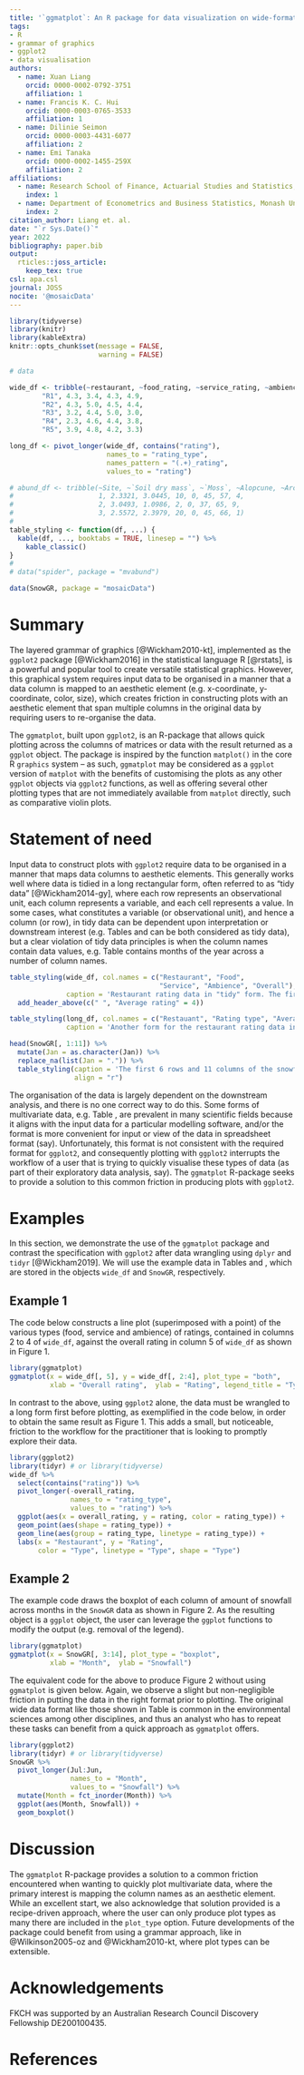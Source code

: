 ```yaml
---
title: '`ggmatplot`: An R package for data visualization on wide-format data'
tags:
- R
- grammar of graphics
- ggplot2
- data visualisation
authors:
  - name: Xuan Liang
    orcid: 0000-0002-0792-3751
    affiliation: 1
  - name: Francis K. C. Hui
    orcid: 0000-0003-0765-3533
    affiliation: 1
  - name: Dilinie Seimon
    orcid: 0000-0003-4431-6077
    affiliation: 2
  - name: Emi Tanaka
    orcid: 0000-0002-1455-259X
    affiliation: 2
affiliations:
  - name: Research School of Finance, Actuarial Studies and Statistics, The Australian National University
    index: 1
  - name: Department of Econometrics and Business Statistics, Monash University
    index: 2
citation_author: Liang et. al.
date: "`r Sys.Date()`"
year: 2022
bibliography: paper.bib
output: 
  rticles::joss_article:
    keep_tex: true
csl: apa.csl
journal: JOSS
nocite: '@mosaicData'
---
```



```r
library(tidyverse)
library(knitr)
library(kableExtra)
knitr::opts_chunk$set(message = FALSE,
                      warning = FALSE)

# data 

wide_df <- tribble(~restaurant, ~food_rating, ~service_rating, ~ambience_rating, ~overall_rating,
        "R1", 4.3, 3.4, 4.3, 4.9,
        "R2", 4.3, 5.0, 4.5, 4.4,
        "R3", 3.2, 4.4, 5.0, 3.0, 
        "R4", 2.3, 4.6, 4.4, 3.8, 
        "R5", 3.9, 4.8, 4.2, 3.3)

long_df <- pivot_longer(wide_df, contains("rating"), 
                        names_to = "rating_type",
                        names_pattern = "(.+)_rating",
                        values_to = "rating")

# abund_df <- tribble(~Site, ~`Soil dry mass`, ~`Moss`, ~Alopcune, ~Arctlute, ~Pardpull, ~Trocterr, ~Zoraspin,
#                     1, 2.3321, 3.0445, 10, 0, 45, 57, 4,
#                     2, 3.0493, 1.0986, 2, 0, 37, 65, 9,
#                     3, 2.5572, 2.3979, 20, 0, 45, 66, 1)
# 
table_styling <- function(df, ...) {
  kable(df, ..., booktabs = TRUE, linesep = "") %>%
    kable_classic()
}
# 
# data("spider", package = "mvabund")

data(SnowGR, package = "mosaicData")

```



# Summary

The layered grammar of graphics [@Wickham2010-kt], implemented as the `ggplot2` package [@Wickham2016] in the statistical language R [@rstats], is a powerful and popular tool to create versatile statistical graphics. However, this graphical system requires input data to be organised in a manner that a data column is mapped to an aesthetic element (e.g. x-coordinate, y-coordinate, color, size), which creates friction in constructing plots with an aesthetic element that span multiple columns in the original data by requiring users to re-organise the data.  
<!-- FKCH: Should we use the words long and wide format data frames here, or is that wrong? I only ask because I (maybe others?) think about ggplot requiring long format data, but we want to wide formatting? 

XL: Regarding Francis' question, I don't know if the long format or wide format data are well defined in the literature. If it is, we definitely can mention it. If not, do we need to define it? --commented by XL 

FKCH: @Emi you know the literature best. Can you make a decision on this? Thanks!
-->

The `ggmatplot`, built upon `ggplot2`, is an R-package that allows quick plotting across the columns of matrices or data with the result returned as a `ggplot` object. The package is inspired by the function `matplot()` in the core R `graphics` system -- as such, `ggmatplot`  may be considered as a `ggplot` version of `matplot` with the benefits of customising the plots as any other `ggplot` objects via `ggplot2` functions, as well as offering several other plotting types that are not immediately available from `matplot` directly, such as comparative violin plots. 


# Statement of need

Input data to construct plots with `ggplot2` require data to be organised in a manner that maps data columns to aesthetic elements. This generally works well where data is tidied in a long rectangular form, often referred to as "tidy data" [@Wickham2014-gy], where each row represents an observational unit, each column represents a variable, and each cell represents a value. In some cases, what constitutes a variable (or observational unit), and hence a column (or row), in tidy data can be dependent upon interpretation or downstream interest (e.g. Tables \ref{tab:tab1} and \ref{tab:tab2} can be both considered as tidy data), but a clear violation of tidy data principles is when the column names contain data values, e.g. Table \ref{tab:tab3} contains months of the year across a number of column names.

```r
table_styling(wide_df, col.names = c("Restaurant", "Food",
                                     "Service", "Ambience", "Overall"),
              caption = 'Restaurant rating data in "tidy" form. The first column shows the restaurant ID, and the next four columns show the average ratings (out of 5) for food, service, ambience and overall, respectively.') %>% 
  add_header_above(c(" ", "Average rating" = 4))
```


```r
table_styling(long_df, col.names = c("Restauant", "Rating type", "Average rating"),
              caption = 'Another form for the restaurant rating data in Table \\ref{tab:tab1}. In Wickham (2014), this format is called the "molten" data.')
```

```r
head(SnowGR[, 1:11]) %>% 
  mutate(Jan = as.character(Jan)) %>% 
  replace_na(list(Jan = ".")) %>% 
  table_styling(caption = 'The first 6 rows and 11 columns of the snowfall data for Grand Rapids, Michigan in the R pacakge  \texttt{mosaicData} (Prium, Kaplan \\& Horton, 2021).',
                align = "r")
```

The organisation of the data is largely dependent on the downstream analysis, and there is no one correct way to do this. Some forms of multivariate data, e.g. Table \ref{tab:tab3}, are prevalent in many scientific fields because it aligns with the input data for a particular modelling software, and/or the format is more convenient for input or view of the data in spreadsheet format (say). Unfortunately, this format is not consistent with the required format for `ggplot2`, and consequently plotting with `ggplot2` interrupts the workflow of a user that is trying to quickly visualise these types of data (as part of their exploratory data analysis, say). The `ggmatplot` R-package seeks to provide a solution to this common friction in producing plots with `ggplot2`. 



# Examples


In this section, we demonstrate the use of the `ggmatplot` package and contrast the specification with `ggplot2` after data wrangling using `dplyr` and `tidyr` [@Wickham2019]. We will use the example data in Tables \ref{tab:tab1} and \ref{tab:tab3}, which are stored in the objects `wide_df` and `SnowGR`, respectively.


## Example 1

The code below constructs a line plot (superimposed with a point) of the various types (food, service and ambience) of ratings, contained in columns 2 to 4 of `wide_df`, against the overall rating in column 5 of `wide_df` as shown in Figure 1.

<!-- Something is wrong in ggmatplot CRAN version with order of legend!!! The legend is displaying things in order of appearance, but the lines are plotting in alphabetical order. See ggplot below for correct order -->

```r
library(ggmatplot)
ggmatplot(x = wide_df[, 5], y = wide_df[, 2:4], plot_type = "both",
          xlab = "Overall rating",  ylab = "Rating", legend_title = "Type") 
```

In contrast to the above, using `ggplot2` alone, the data must be wrangled to a long form first before plotting, as exemplified in the code below, in order to obtain the same result as Figure 1. This adds a small, but noticeable, friction to the workflow for the practitioner that is looking to promptly explore their data. 

```r
library(ggplot2)
library(tidyr) # or library(tidyverse)
wide_df %>% 
  select(contains("rating")) %>% 
  pivot_longer(-overall_rating, 
               names_to = "rating_type",
               values_to = "rating") %>% 
  ggplot(aes(x = overall_rating, y = rating, color = rating_type)) + 
  geom_point(aes(shape = rating_type)) +
  geom_line(aes(group = rating_type, linetype = rating_type)) +
  labs(x = "Restaurant", y = "Rating", 
       color = "Type", linetype = "Type", shape = "Type")
```


## Example 2

The example code draws the boxplot of each column of amount of snowfall across months in the `SnowGR` data as shown in Figure 2. As the resulting object is a `ggplot` object, the user can leverage the `ggplot` functions to modify the output (e.g. removal of the legend). 

```r
library(ggmatplot)
ggmatplot(x = SnowGR[, 3:14], plot_type = "boxplot",
          xlab = "Month",  ylab = "Snowfall")
```

The equivalent code for the above to produce Figure 2 without using `ggmatplot` is given below. Again, we observe a slight but non-negligible friction in putting the data in the right format prior to plotting. The original wide data format like those shown in Table \ref{tab:tab3} is common in the environmental sciences among other disciplines, and thus an analyst who has to repeat these tasks can benefit from a quick approach as `ggmatplot` offers.

```r
library(ggplot2)
library(tidyr) # or library(tidyverse)
SnowGR %>% 
  pivot_longer(Jul:Jun, 
               names_to = "Month",
               values_to = "Snowfall") %>% 
  mutate(Month = fct_inorder(Month)) %>% 
  ggplot(aes(Month, Snowfall)) + 
  geom_boxplot()
```


<!-- FKCH: WOULD IT BENEFIT FROM ALSO SHOWING A PLOT THAT BASE MATPLOT CAN NOT? THE ABOVE CAN BE DONE BY APPLY `boxplot`, AND HENCE WHY I WROTE VIOLIN PLOT AT THE BEGINNING AS IT IS NOT AVAILABLE AT LEAST IN CORE R? 

XL: The other option is the density plot which can not be done by matplot--commented by XL. But since there are too many months, it might not be a good idea. -
-->

# Discussion

The `ggmatplot` R-package provides a solution to a common friction encountered when wanting to quickly plot multivariate data, where the primary interest is mapping the column names as an aesthetic element. While an excellent start, we also acknowledge that solution provided is a recipe-driven approach, where the user can only produce plot types as many there are included in the `plot_type` option. Future developments of the package could benefit from using a grammar approach, like in @Wilkinson2005-oz and @Wickham2010-kt, where plot types can be extensible. 

# Acknowledgements 


FKCH was supported by an Australian Research Council Discovery Fellowship DE200100435.

# References
